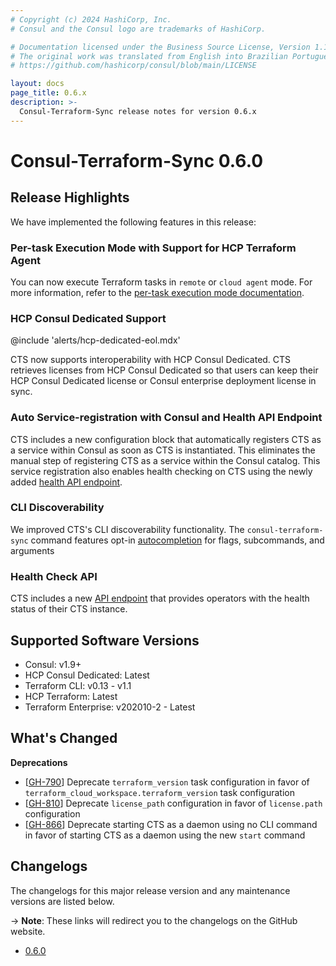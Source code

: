 ```yaml
---
# Copyright (c) 2024 HashiCorp, Inc.
# Consul and the Consul logo are trademarks of HashiCorp.

# Documentation licensed under the Business Source License, Version 1.1.
# The original work was translated from English into Brazilian Portuguese.
# https://github.com/hashicorp/consul/blob/main/LICENSE

layout: docs
page_title: 0.6.x
description: >-
  Consul-Terraform-Sync release notes for version 0.6.x
---
```


# Consul-Terraform-Sync 0.6.0

## Release Highlights


We have implemented the following features in this release:

### Per-task Execution Mode with Support for HCP Terraform Agent <EnterpriseAlert inline />

You can now execute Terraform tasks in `remote` or `cloud agent` mode. For more information, refer to the [per-task execution mode documentation](/consul/docs/nia/network-drivers/terraform-cloud#remote-workspaces).

### HCP Consul Dedicated Support <EnterpriseAlert inline />

@include 'alerts/hcp-dedicated-eol.mdx'

CTS now supports interoperability with HCP Consul Dedicated. CTS retrieves licenses from HCP Consul Dedicated so that users can keep their HCP Consul Dedicated license or Consul enterprise deployment license in sync.

### Auto Service-registration with Consul and Health API Endpoint

CTS includes a new configuration block that automatically registers CTS as a service within Consul as soon as CTS is instantiated. This eliminates the manual step of registering CTS as a service within the Consul catalog. This service registration also enables health checking on CTS using the newly added [health API endpoint](/consul/docs/nia/api/health#health).

### CLI Discoverability

We improved CTS's CLI discoverability functionality. The `consul-terraform-sync` command features opt-in [autocompletion](/consul/docs/nia/cli#autocompletion) for flags, subcommands, and arguments

### Health Check API

CTS includes a new [API endpoint](/consul/docs/nia/api/health#health) that provides operators with the health status of their CTS instance.


## Supported Software Versions

- Consul: v1.9+
- <EnterpriseAlert inline /> HCP Consul Dedicated: Latest
- Terraform CLI: v0.13 - v1.1
- <EnterpriseAlert inline /> HCP Terraform: Latest
- <EnterpriseAlert inline /> Terraform Enterprise: v202010-2 - Latest


## What's Changed

**Deprecations**

* [[GH-790](https://github.com/hashicorp/consul-terraform-sync/issues/790)]<EnterpriseAlert inline /> Deprecate `terraform_version` task configuration in favor of `terraform_cloud_workspace.terraform_version` task configuration
* [[GH-810](https://github.com/hashicorp/consul-terraform-sync/issues/810)] <EnterpriseAlert inline /> Deprecate `license_path` configuration in favor of `license.path` configuration
* [[GH-866](https://github.com/hashicorp/consul-terraform-sync/issues/866)] Deprecate starting CTS as a daemon using no CLI command in favor of starting CTS as a daemon using the new `start` command

## Changelogs

The changelogs for this major release version and any maintenance versions are listed below.

-> **Note**: These links will redirect you to the changelogs on the GitHub website.

- [0.6.0](https://github.com/hashicorp/consul-terraform-sync/releases/tag/v0.6.0)

